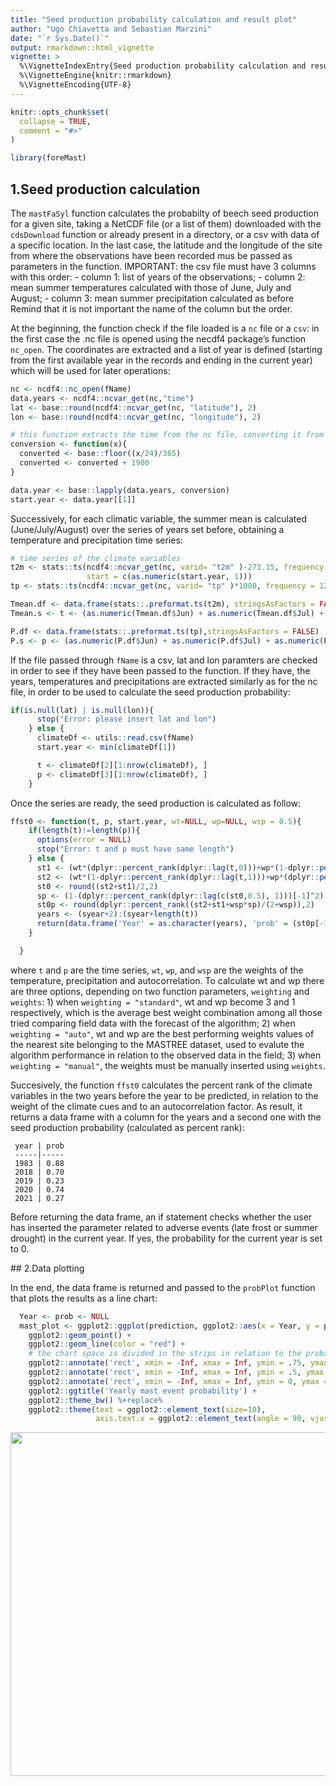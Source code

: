 ```yaml
---
title: "Seed production probability calculation and result plot"
author: "Ugo Chiavetta and Sebastian Marzini"
date: "`r Sys.Date()`"
output: rmarkdown::html_vignette
vignette: >
  %\VignetteIndexEntry{Seed production probability calculation and result plot}
  %\VignetteEngine{knitr::rmarkdown}
  %\VignetteEncoding{UTF-8}
---
```


```r
knitr::opts_chunk$set(
  collapse = TRUE,
  comment = "#>"
)
```

```r
library(foreMast)
```


## 1.Seed production calculation

The `mastFaSyl` function calculates the probabilty of beech seed production for a given site, taking a NetCDF file (or a list of them) downloaded with the `cdsDownload` function or already present in a directory, or a csv with data of a specific location. In the last case, the latitude and the longitude of the site from where the observations have been recorded mus be passed as parameters in the function. 
IMPORTANT: the csv file must have 3 columns with this order: 
- column 1: list of years of the observations;
- column 2: mean summer temperatures calculated with those of June, July and August;
- column 3: mean summer precipitation calculated as before
Remind that it is not important the name of the column but the order.

At the beginning, the function check if the file loaded is a `nc` file or a `csv`: in the first case the .nc file is opened using the necdf4 package's function `nc_open`. The coordinates are extracted and a list of year is defined (starting from the first available year in the records and ending in the current year) which will be used for later operations:

```r
nc <- ncdf4::nc_open(fName)
data.years <- ncdf4::ncvar_get(nc,"time")
lat <- base::round(ncdf4::ncvar_get(nc, "latitude"), 2)
lon <- base::round(ncdf4::ncvar_get(nc, "longitude"), 2)

# this function extracts the time from the nc file, converting it from seconds-from-1900 to year
conversion <- function(x){
  converted <- base::floor((x/24)/365)
  converted <- converted + 1900
}

data.year <- base::lapply(data.years, conversion)
start.year <- data.year[[1]]
```

Successively, for each climatic variable, the summer mean is calculated (June/July/August) over the series of years set before, obtaining a temperature and precipitation time series:

```r
# time series of the climate variables
t2m <- stats::ts(ncdf4::ncvar_get(nc, varid= "t2m" )-273.15, frequency = 12,
                 start = c(as.numeric(start.year, 1)))
tp <- stats::ts(ncdf4::ncvar_get(nc, varid= "tp" )*1000, frequency = 12)

Tmean.df <- data.frame(stats::.preformat.ts(t2m), stringsAsFactors = FALSE) # from time series to data frame
Tmean.s <- t <- (as.numeric(Tmean.df$Jun) + as.numeric(Tmean.df$Jul) + as.numeric(Tmean.df$Aug))/3

P.df <- data.frame(stats::.preformat.ts(tp),stringsAsFactors = FALSE)
P.s <- p <- (as.numeric(P.df$Jun) + as.numeric(P.df$Jul) + as.numeric(P.df$Aug))/3
```

If the file passed through `fName` is a csv, lat and lon paramters are checked in order to see if they have been passed to the function. If they have, the years, temperatures and precipitations are extracted similarly as for the nc file, in order to be used to calculate the seed production probability:

```r
if(is.null(lat) | is.null(lon)){
      stop("Error: please insert lat and lon")
    } else {
      climateDf <- utils::read.csv(fName)
      start.year <- min(climateDf[1])

      t <- climateDf[2][1:nrow(climateDf), ]
      p <- climateDf[3][1:nrow(climateDf), ]
    }
```

Once the series are ready, the seed production is calculated as follow:

```r
ffst0 <- function(t, p, start.year, wt=NULL, wp=NULL, wsp = 0.5){
    if(length(t)!=length(p)){
      options(error = NULL)
      stop("Error: t and p must have same length")
    } else {
      st1 <- (wt*(dplyr::percent_rank(dplyr::lag(t,0)))+wp*(1-dplyr::percent_rank(dplyr::lag(p,0))))/(wp+wt)
      st2 <- (wt*(1-dplyr::percent_rank(dplyr::lag(t,1)))+wp*(dplyr::percent_rank(dplyr::lag(p,1))))/(wp+wt)
      st0 <- round((st2+st1)/2,2)
      sp <- (1-(dplyr::percent_rank(dplyr::lag(c(st0,0.5), 1)))[-1]^2)
      st0p <- round(dplyr::percent_rank((st2+st1+wsp*sp)/(2+wsp)),2)
      years <- (syear+2):(syear+length(t))
      return(data.frame('Year' = as.character(years), 'prob' = (st0p[-1])))
    }

  }
```

where `t` and `p` are the time series, `wt`, `wp`, and `wsp` are the weights of the temperature, precipitation and autocorrelation.
To calculate wt and wp there are three options, depending on two function parameters, `weighting` and `weights`:
1) when `weighting = "standard"`, wt and wp become 3 and 1 respectively, which is the average best weight combination 
among all those tried comparing field data with the forecast of the algorithm;
2) when `weighting = "auto"`, wt and wp are the best performing weights values of the nearest site belonging to the
MASTREE dataset, used to evalute the algorithm performance in relation to the observed data in the field;
3) when `weighting = "manual"`, the weights must be manually inserted using `weights`.

Succesively, the function `ffst0` calculates the percent rank of the climate variables in the two years before the year to be predicted, in relation to the weight of the climate cues and to an autocorrelation factor. As result, it returns a data frame with a column for the years and a second one with the seed production probability (calculated as percent rank):

```eval
 year | prob
 -----|-----
 1983 | 0.88
 2018 | 0.70
 2019 | 0.23
 2020 | 0.74
 2021 | 0.27
```
 
 Before returning the data frame, an if statement checks whether the user has inserted the parameter related to 
 adverse events (late frost or summer drought) in the current year. If yes, the probability for the current year 
 is set to 0.
 
 ## 2.Data plotting
 
In the end, the data frame is returned and passed to the `probPlot` function that plots the results as a line chart:

```r
  Year <- prob <- NULL
  mast_plot <- ggplot2::ggplot(prediction, ggplot2::aes(x = Year, y = prob, group = 1)) +
    ggplot2::geom_point() +
    ggplot2::geom_line(color = "red") +
    # the chart space is divided in the strips in relation to the probability value
    ggplot2::annotate('rect', xmin = -Inf, xmax = Inf, ymin = .75, ymax = 1, alpha = .2, fill = 'darkgreen') +
    ggplot2::annotate('rect', xmin = -Inf, xmax = Inf, ymin = .5, ymax = .75, alpha = .2, fill = 'green') +
    ggplot2::annotate('rect', xmin = -Inf, xmax = Inf, ymin = 0, ymax = .5, alpha = .2, fill = 'lightgreen') +
    ggplot2::ggtitle('Yearly mast event probability') +
    ggplot2::theme_bw() %+replace% 
    ggplot2::theme(text = ggplot2::element_text(size=10),
                   axis.text.x = ggplot2::element_text(angle = 90, vjust = 0.5, size= 9))
```

![](images/examplot.png){width=550px}
